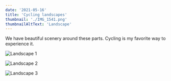 ```yaml
---
date: '2021-05-16'
title: 'Cycling landscapes'
thumbnail: './IMG_1541.png'
thumbnailAltText: 'Landscape'
---
```


We have beautiful scenery around these parts. Cycling is my favorite way to experience it.

![Landscape 1](IMG_1541.png)

![Landscape 2](IMG_1538.png)

![Landscape 3](IMG_1539-Edit.png)